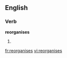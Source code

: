 
==English==

===Verb===
'''reorganises'''

# {{third-person singular of|reorganise}}

[[fr:reorganises]]
[[vi:reorganises]]